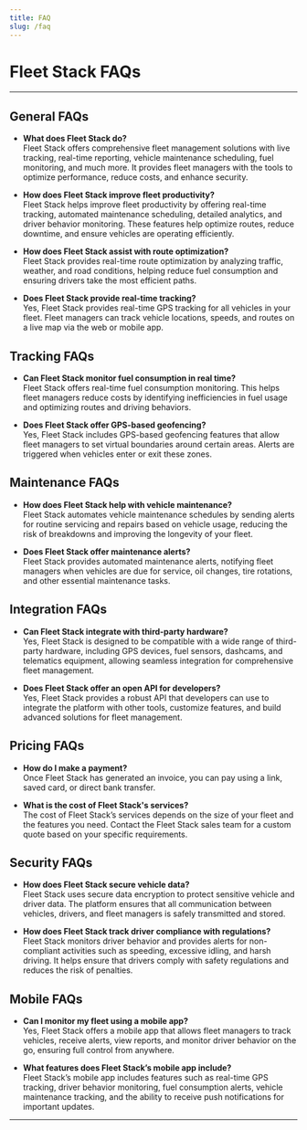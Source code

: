 ```yaml
---
title: FAQ
slug: /faq
---
```


# Fleet Stack FAQs
---

## General FAQs  

- **What does Fleet Stack do?**  
  Fleet Stack offers comprehensive fleet management solutions with live tracking, real-time reporting, vehicle maintenance scheduling, fuel monitoring, and much more. It provides fleet managers with the tools to optimize performance, reduce costs, and enhance security.  

- **How does Fleet Stack improve fleet productivity?**  
  Fleet Stack helps improve fleet productivity by offering real-time tracking, automated maintenance scheduling, detailed analytics, and driver behavior monitoring. These features help optimize routes, reduce downtime, and ensure vehicles are operating efficiently.  

- **How does Fleet Stack assist with route optimization?**  
  Fleet Stack provides real-time route optimization by analyzing traffic, weather, and road conditions, helping reduce fuel consumption and ensuring drivers take the most efficient paths.  

- **Does Fleet Stack provide real-time tracking?**  
  Yes, Fleet Stack provides real-time GPS tracking for all vehicles in your fleet. Fleet managers can track vehicle locations, speeds, and routes on a live map via the web or mobile app.  

## Tracking FAQs  

- **Can Fleet Stack monitor fuel consumption in real time?**  
  Fleet Stack offers real-time fuel consumption monitoring. This helps fleet managers reduce costs by identifying inefficiencies in fuel usage and optimizing routes and driving behaviors.  

- **Does Fleet Stack offer GPS-based geofencing?**  
  Yes, Fleet Stack includes GPS-based geofencing features that allow fleet managers to set virtual boundaries around certain areas. Alerts are triggered when vehicles enter or exit these zones.  

## Maintenance FAQs  

- **How does Fleet Stack help with vehicle maintenance?**  
  Fleet Stack automates vehicle maintenance schedules by sending alerts for routine servicing and repairs based on vehicle usage, reducing the risk of breakdowns and improving the longevity of your fleet.  

- **Does Fleet Stack offer maintenance alerts?**  
  Fleet Stack provides automated maintenance alerts, notifying fleet managers when vehicles are due for service, oil changes, tire rotations, and other essential maintenance tasks.  

## Integration FAQs  

- **Can Fleet Stack integrate with third-party hardware?**  
  Yes, Fleet Stack is designed to be compatible with a wide range of third-party hardware, including GPS devices, fuel sensors, dashcams, and telematics equipment, allowing seamless integration for comprehensive fleet management.  

- **Does Fleet Stack offer an open API for developers?**  
  Yes, Fleet Stack provides a robust API that developers can use to integrate the platform with other tools, customize features, and build advanced solutions for fleet management.  

## Pricing FAQs  

- **How do I make a payment?**  
  Once Fleet Stack has generated an invoice, you can pay using a link, saved card, or direct bank transfer.  

- **What is the cost of Fleet Stack's services?**  
  The cost of Fleet Stack’s services depends on the size of your fleet and the features you need. Contact the Fleet Stack sales team for a custom quote based on your specific requirements.  

## Security FAQs  

- **How does Fleet Stack secure vehicle data?**  
  Fleet Stack uses secure data encryption to protect sensitive vehicle and driver data. The platform ensures that all communication between vehicles, drivers, and fleet managers is safely transmitted and stored.  

- **How does Fleet Stack track driver compliance with regulations?**  
  Fleet Stack monitors driver behavior and provides alerts for non-compliant activities such as speeding, excessive idling, and harsh driving. It helps ensure that drivers comply with safety regulations and reduces the risk of penalties.  

## Mobile FAQs  

- **Can I monitor my fleet using a mobile app?**  
  Yes, Fleet Stack offers a mobile app that allows fleet managers to track vehicles, receive alerts, view reports, and monitor driver behavior on the go, ensuring full control from anywhere.  

- **What features does Fleet Stack’s mobile app include?**  
  Fleet Stack’s mobile app includes features such as real-time GPS tracking, driver behavior monitoring, fuel consumption alerts, vehicle maintenance tracking, and the ability to receive push notifications for important updates.  

---